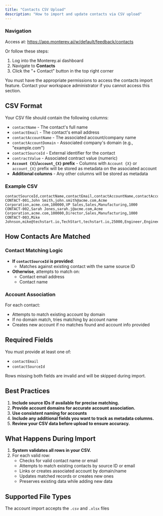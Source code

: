 ```yaml
---
title: "Contacts CSV Upload"
description: "How to import and update contacts via CSV upload"
---
```


### Navigation

Access at: https://app.monterey.ai/w/default/feedback/contacts

Or follow these steps:

1. Log into the Monterey.ai dashboard
2. Navigate to **Contacts**
3. Click the "+ Contact" button in the top right corner

<Note>
  You must have the appropriate permissions to access the contacts import
  feature. Contact your workspace administrator if you cannot access this
  section.
</Note>

## CSV Format

Your CSV file should contain the following columns:

- `contactName` - The contact's full name
- `contactEmail` - The contact's email address
- `contactAccountName` - The associated account/company name
- `contactAccountDomain` - Associated company's domain (e.g., "example.com")
- `contactSourceId` - External identifier for the contact
- `contractValue` - Associated contract value (numeric)
- **`Account {X}`/`account_{X}` prefix** - Columns with `Account {X}` or `account_{X}` prefix will be stored as metadata on the associated account
- **Additional columns** - Any other columns will be stored as metadata

### Example CSV

```csv
contactSourceId,contactName,contactEmail,contactAccountName,contactAccountDomain,contractValue,title,department,account_industry,account_employees
CONTACT-001,John Smith,john.smith@acme.com,Acme Corporation,acme.com,100000,VP Sales,Sales,Manufacturing,1000
CONTACT-002,Sarah Jones,sarah.j@acme.com,Acme Corporation,acme.com,100000,Director,Sales,Manufacturing,1000
CONTACT-003,Mike Johnson,mike@techstart.io,TechStart,techstart.io,25000,Engineer,Engineering,Technology,50
```

## How Contacts Are Matched

### Contact Matching Logic

- **If `contactSourceId` is provided**:
  - Matches against existing contact with the same source ID
- **Otherwise**, attempts to match on:
  - Contact email address
  - Contact name

### Account Association

For each contact:

- Attempts to match existing account by domain
- If no domain match, tries matching by account name
- Creates new account if no matches found and account info provided

## Required Fields

You must provide at least one of:

- `contactEmail`
- `contactSourceId`

<Warning>
  Rows missing both fields are invalid and will be skipped during import.
</Warning>

## Best Practices

1. **Include source IDs if available for precise matching.**
2. **Provide account domains for accurate account association.**
3. **Use consistent naming for accounts**
4. **Include any additional fields you want to track as metadata columns.**
5. **Review your CSV data before upload to ensure accuracy.**

## What Happens During Import

1. **System validates all rows in your CSV.**
2. For each valid row:
   - Checks for valid contact name or email
   - Attempts to match existing contacts by source ID or email
   - Links or creates associated account by domain/name
   - Updates matched records or creates new ones
   - Preserves existing data while adding new data

## Supported File Types

The account import accepts the `.csv` and `.xlsx` files
